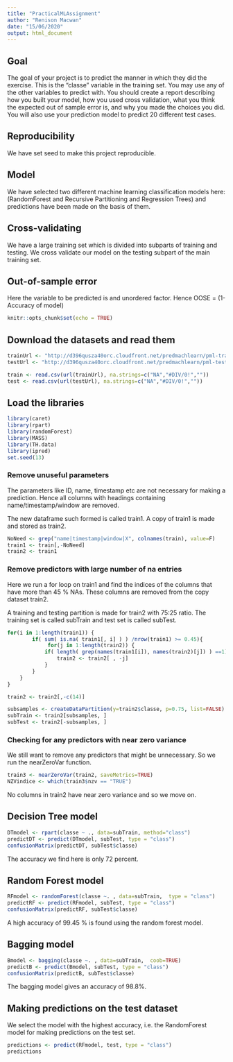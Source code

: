---
title: "PracticalMLAssignment"
author: "Renison Macwan"
date: "15/06/2020"
output: html_document
---
## Goal
The goal of your project is to predict the manner in which they did the exercise. This is the “classe” variable in the training set. You may use any of the other variables to predict with. You should create a report describing how you built your model, how you used cross validation, what you think the expected out of sample error is, and why you made the choices you did. You will also use your prediction model to predict 20 different test cases.

## Reproducibility
We have set seed to make this project reproducible.

## Model
We have selected two different machine learning classification models here: (RandomForest and Recursive Partitioning and Regression Trees) and predictions have been made on the basis of them.

## Cross-validating
We have a large training set which is divided into subparts of training and testing. We cross validate our model on the testing subpart of the main training set.

## Out-of-sample error
Here the variable to be predicted is and unordered factor. Hence OOSE = (1-Accuracy of model)

```{r setup, include=FALSE}
knitr::opts_chunk$set(echo = TRUE)
```

## Download the datasets and read them
```{r}
trainUrl <- "http://d396qusza40orc.cloudfront.net/predmachlearn/pml-training.csv"
testUrl <- "http://d396qusza40orc.cloudfront.net/predmachlearn/pml-testing.csv"

train <- read.csv(url(trainUrl), na.strings=c("NA","#DIV/0!",""))
test <- read.csv(url(testUrl), na.strings=c("NA","#DIV/0!",""))
```

## Load the libraries
```{r}
library(caret)
library(rpart)
library(randomForest)
library(MASS)
library(TH.data)
library(ipred)
set.seed(13)
```

### Remove unuseful parameters
The parameters like ID, name, timestamp etc are not necessary for making a prediction. Hence all columns with headings containing name/timestamp/window are removed.

The new dataframe such formed is called train1.
A copy of train1 is made and stored as train2.

```{r}
NoNeed <- grep("name|timestamp|window|X", colnames(train), value=F)
train1 <- train[,-NoNeed]
train2 <- train1


```

### Remove predictors with large number of na entries
Here we run a for loop on train1 and find the indices of the columns that have more than 45 % NAs. These columns are removed from the copy dataset train2.

A training and testing partition is made for train2 with 75:25 ratio. The training set is called subTrain and test set is called subTest.

```{r}


for(i in 1:length(train1)) {
        if( sum( is.na( train1[, i] ) ) /nrow(train1) >= 0.45){ 
             for(j in 1:length(train2)) {
            if( length( grep(names(train1[i]), names(train2)[j]) ) ==1)  { 
                train2 <- train2[ , -j] 
            }   
        } 
    }
}

train2 <- train2[,-c(14)]

subsamples <- createDataPartition(y=train2$classe, p=0.75, list=FALSE)
subTrain <- train2[subsamples, ] 
subTest <- train2[-subsamples, ]
```

### Checking for any predictors with near zero variance
We still want to remove any predictors that might be unnecessary. So we run the nearZeroVar function. 
```{r}
train3 <- nearZeroVar(train2, saveMetrics=TRUE)
NZVindice <- which(train3$nzv == "TRUE")
```

No columns in train2 have near zero variance and so we move on.

## Decision Tree model
```{r}
DTmodel <- rpart(classe ~ ., data=subTrain, method="class")
predictDT <- predict(DTmodel, subTest, type = "class")
confusionMatrix(predictDT, subTest$classe)
```
The accuracy we find here is only 72 percent.

## Random Forest model
```{r}
RFmodel <- randomForest(classe ~. , data=subTrain,  type = "class")
predictRF <- predict(RFmodel, subTest, type = "class")
confusionMatrix(predictRF, subTest$classe)
```
A high accuracy of 99.45 % is found using the random forest model.

## Bagging model
```{r}
Bmodel <- bagging(classe ~. , data=subTrain,  coob=TRUE)
predictB <- predict(Bmodel, subTest, type = "class")
confusionMatrix(predictB, subTest$classe)
```
The bagging model gives an accuracy of 98.8%.

## Making predictions on the test dataset
We select the model with the highest accuracy, i.e. the RandomForest model for making predictions on the test set.
```{r}
predictions <- predict(RFmodel, test, type = "class")
predictions
```

